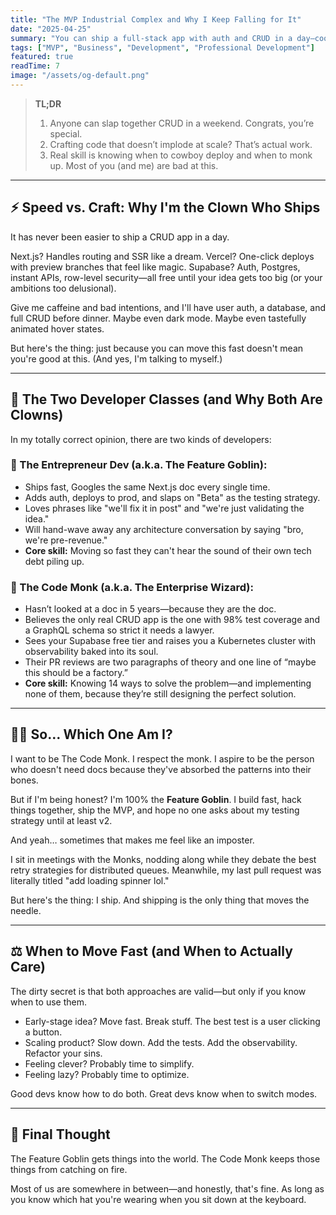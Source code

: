 ```yaml
---
title: "The MVP Industrial Complex and Why I Keep Falling for It"
date: "2025-04-25"
summary: "You can ship a full-stack app with auth and CRUD in a day—cool story, bro. But moving fast isn't the same as moving well. Here's why knowing when to sprint and when to architect makes the difference between 'I launched' and 'I lasted.'"
tags: ["MVP", "Business", "Development", "Professional Development"]
featured: true
readTime: 7
image: "/assets/og-default.png"
---
```


> **TL;DR**
>
> 1. Anyone can slap together CRUD in a weekend. Congrats, you’re special.
> 2. Crafting code that doesn’t implode at scale? That’s actual work.
> 3. Real skill is knowing when to cowboy deploy and when to monk up. Most of you (and me) are bad at this.

---

## ⚡ Speed vs. Craft: Why I'm the Clown Who Ships

It has never been easier to ship a CRUD app in a day.

Next.js? Handles routing and SSR like a dream.
Vercel? One-click deploys with preview branches that feel like magic.
Supabase? Auth, Postgres, instant APIs, row-level security—all free until your idea gets too big (or your ambitions too delusional).

Give me caffeine and bad intentions, and I'll have user auth, a database, and full CRUD before dinner. Maybe even dark mode. Maybe even tastefully animated hover states.

But here's the thing: just because you can move this fast doesn't mean you're good at this.
(And yes, I'm talking to myself.)

---

## 👥 The Two Developer Classes (and Why Both Are Clowns)

In my totally correct opinion, there are two kinds of developers:

### 🚀 The Entrepreneur Dev (a.k.a. The Feature Goblin):

- Ships fast, Googles the same Next.js doc every single time.
- Adds auth, deploys to prod, and slaps on "Beta" as the testing strategy.
- Loves phrases like "we'll fix it in post" and "we're just validating the idea."
- Will hand-wave away any architecture conversation by saying "bro, we're pre-revenue."
- **Core skill:** Moving so fast they can't hear the sound of their own tech debt piling up.

### 🧘 The Code Monk (a.k.a. The Enterprise Wizard):

- Hasn’t looked at a doc in 5 years—because they are the doc.
- Believes the only real CRUD app is the one with 98% test coverage and a GraphQL schema so strict it needs a lawyer.
- Sees your Supabase free tier and raises you a Kubernetes cluster with observability baked into its soul.
- Their PR reviews are two paragraphs of theory and one line of “maybe this should be a factory.”
- **Core skill:** Knowing 14 ways to solve the problem—and implementing none of them, because they’re still designing the perfect solution.

---

## 🤷‍♂️ So… Which One Am I?

I want to be The Code Monk. I respect the monk.
I aspire to be the person who doesn't need docs because they've absorbed the patterns into their bones.

But if I'm being honest?
I'm 100% the **Feature Goblin**. I build fast, hack things together, ship the MVP, and hope no one asks about my testing strategy until at least v2.

And yeah… sometimes that makes me feel like an imposter.

I sit in meetings with the Monks, nodding along while they debate the best retry strategies for distributed queues. Meanwhile, my last pull request was literally titled "add loading spinner lol."

But here's the thing: I ship.
And shipping is the only thing that moves the needle.

---

## ⚖️ When to Move Fast (and When to Actually Care)

The dirty secret is that both approaches are valid—but only if you know when to use them.

- Early-stage idea? Move fast. Break stuff. The best test is a user clicking a button.
- Scaling product? Slow down. Add the tests. Add the observability. Refactor your sins.
- Feeling clever? Probably time to simplify.
- Feeling lazy? Probably time to optimize.

Good devs know how to do both.
Great devs know when to switch modes.

---

## 💭 Final Thought

The Feature Goblin gets things into the world.
The Code Monk keeps those things from catching on fire.

Most of us are somewhere in between—and honestly, that's fine.
As long as you know which hat you're wearing when you sit down at the keyboard.
